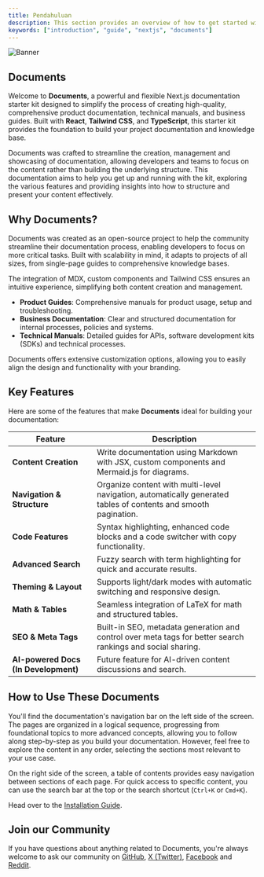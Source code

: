 ```yaml
---
title: Pendahuluan
description: This section provides an overview of how to get started with the Documents, Next.js Document Starter Kit.
keywords: ["introduction", "guide", "nextjs", "documents"]
---
```


![Banner](/images/banner.png "Documents")

## Documents

Welcome to **Documents**, a powerful and flexible Next.js documentation starter kit designed to simplify the process of creating high-quality, comprehensive
product documentation, technical manuals, and business guides. Built with **React**, **Tailwind CSS**, and **TypeScript**, this starter kit provides the
foundation to build your project documentation and knowledge base.

Documents was crafted to streamline the creation, management and showcasing of documentation, allowing developers and teams to focus on the content rather
than building the underlying structure. This documentation aims to help you get up and running with the kit, exploring the various features and providing
insights into how to structure and present your content effectively.

<CardGrid>
  <Card
    subtitle="Instructions"
    title="Installation"
    description="Get started with Documents using our quick start installation guide to get your project started."
    href="/docs/introduction/installation"
  />
  <Card
    subtitle="Setup"
    title="Site Settings"
    description="Setting up your Documents projects layout, links and search engine optimisation."
    href="/docs/introduction/setup"
  />
  <Card
    subtitle="Support"
    title="Rubix Studios"
    description="Australia's leading branding, marketing and web development company."
    href="https://www.rubixstudios.com.au/"
    external={true}
  />
</CardGrid>

## Why Documents?

Documents was created as an open-source project to help the community streamline their documentation process, enabling developers to focus on more critical
tasks. Built with scalability in mind, it adapts to projects of all sizes, from single-page guides to comprehensive knowledge bases.

The integration of MDX, custom components and Tailwind CSS ensures an intuitive experience, simplifying both content creation and management.

- **Product Guides**: Comprehensive manuals for product usage, setup and troubleshooting.
- **Business Documentation**: Clear and structured documentation for internal processes, policies and systems.
- **Technical Manuals**: Detailed guides for APIs, software development kits (SDKs) and technical processes.

Documents offers extensive customization options, allowing you to easily align the design and functionality with your branding.

## Key Features

Here are some of the features that make **Documents** ideal for building your documentation:

| Feature                              | Description                                                                                                     |
| ------------------------------------ | --------------------------------------------------------------------------------------------------------------- |
| **Content Creation**                 | Write documentation using Markdown with JSX, custom components and Mermaid.js for diagrams.                     |
| **Navigation & Structure**           | Organize content with multi-level navigation, automatically generated tables of contents and smooth pagination. |
| **Code Features**                    | Syntax highlighting, enhanced code blocks and a code switcher with copy functionality.                          |
| **Advanced Search**                  | Fuzzy search with term highlighting for quick and accurate results.                                             |
| **Theming & Layout**                 | Supports light/dark modes with automatic switching and responsive design.                                       |
| **Math & Tables**                    | Seamless integration of LaTeX for math and structured tables.                                                   |
| **SEO & Meta Tags**                  | Built-in SEO, metadata generation and control over meta tags for better search rankings and social sharing.     |
| **AI-powered Docs (In Development)** | Future feature for AI-driven content discussions and search.                                                    |

## How to Use These Documents

You'll find the documentation's navigation bar on the left side of the screen. The pages are organized in a logical sequence, progressing from foundational
topics to more advanced concepts, allowing you to follow along step-by-step as you build your documentation. However, feel free to explore the content in
any order, selecting the sections most relevant to your use case.

On the right side of the screen, a table of contents provides easy navigation between sections of each page. For quick access to specific content, you can
use the search bar at the top or the search shortcut (`Ctrl+K` or `Cmd+K`).

Head over to the [Installation Guide](/docs/introduction/installation).

## Join our Community

If you have questions about anything related to Documents, you're always welcome to ask our community on [GitHub](https://github.com/rubixvi/rubix-documents), [X (Twitter)](https://x.com/rubixstory), [Facebook](https://www.facebook.com/rubixstudios)
and [Reddit](https://www.reddit.com/r/RubixStudios/).

